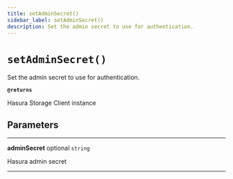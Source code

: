 ```yaml
---
title: setAdminSecret()
sidebar_label: setAdminSecret()
description: Set the admin secret to use for authentication.
---
```


# `setAdminSecret()`

Set the admin secret to use for authentication.

**`@returns`**

Hasura Storage Client instance

## Parameters

---

**<span className="parameter-name">adminSecret</span>** <span className="optional-status">optional</span> `string`

Hasura admin secret

---
